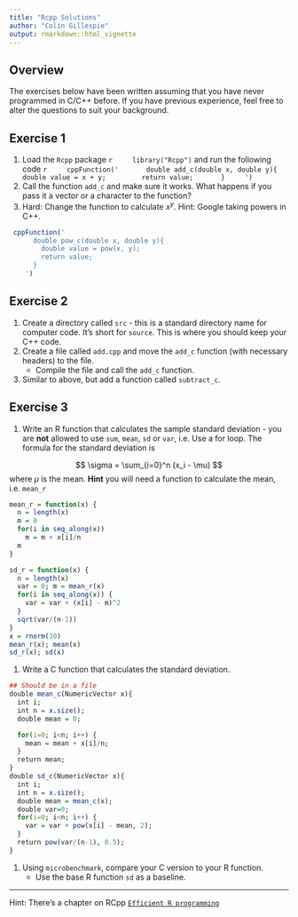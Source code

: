 ```yaml
---
title: "Rcpp Solutions"
author: "Colin Gillespie"
output: rmarkdown::html_vignette
---
```

<!--
%\VignetteEngine{knitr::rmarkdown}
%\VignetteIndexEntry{Rcpp Solutions}
-->


## Overview

The exercises below have been written assuming that you have never programmed in 
C/C++ before. If you have previous experience, feel free to alter the questions to suit
your background.

## Exercise 1

1. Load the `Rcpp` package 
    ```r
    library("Rcpp")
    ```
and run the following code
    ```r
    cppFunction('
      double add_c(double x, double y){
        double value = x + y;
        return value;
      }
    ')
```
1. Call the function `add_c` and make sure it works. What happens if you pass it a vector
or a character to the function?
1. Hard: Change the function to calculate $x^y$. Hint: Google taking powers in C++.

```r
 cppFunction('
      double pow_c(double x, double y){
        double value = pow(x, y);
        return value;
      }
    ')
```

## Exercise 2

1. Create a directory called `src` - this is a standard directory name for computer code.
It's short for `source`. This is where you should keep your C++ code.
1. Create a file called `add.cpp` and move the `add_c` function (with necessary headers)
to the file.
    * Compile the file and call the `add_c` function.
1. Similar to above, but add a function called `subtract_c`.

## Exercise 3

1. Write an R function that calculates the sample standard deviation - you are **not** 
allowed to use `sum`, `mean`, `sd` or `var`, i.e. Use a for loop. The formula for the standard deviation 
is

$$
\sigma = \sum_{i=0}^n (x_i - \mu)
$$
where $\mu$ is the mean. __Hint__ you will need a function to calculate
the mean, i.e. `mean_r`

```r
mean_r = function(x) {
  n = length(x)
  m = 0
  for(i in seq_along(x)) 
    m = m + x[i]/n
  m
}

sd_r = function(x) {
  n = length(x)
  var = 0; m = mean_r(x)
  for(i in seq_along(x)) {
    var = var + (x[i] - m)^2
  }
  sqrt(var/(n-1))
}
x = rnorm(10)
mean_r(x); mean(x)
sd_r(x); sd(x)
```
1. Write a C function that calculates the standard deviation. 
```r
## Should be in a file
double mean_c(NumericVector x){
  int i;
  int n = x.size();
  double mean = 0;

  for(i=0; i<n; i++) {
    mean = mean + x[i]/n;
  }
  return mean;
}
double sd_c(NumericVector x){
  int i;
  int n = x.size();
  double mean = mean_c(x);
  double var=0;
  for(i=0; i<n; i++) {
    var = var + pow(x[i] - mean, 2);
  }
  return pow(var/(n-1), 0.5);
}
```

1. Using `microbenchmark`, compare your C version to your R function.
    - Use the base R function `sd` as a baseline.


-----
Hint: There's a chapter on RCpp [`Efficient R programming`](https://csgillespie.github.io/efficientR/efficient-performance.html#rcpp)




